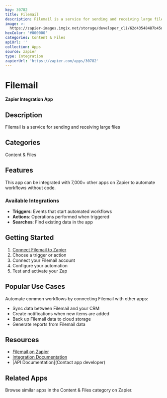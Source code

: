 ```yaml
---
key: 30782
title: Filemail
description: Filemail is a service for sending and receiving large files
image: >-
  https://zapier-images.imgix.net/storage/developer_cli/62d43548487b45d3184c4e5feb04dfe2.png?auto=format%2Ccompress&ixlib=python-3.0.0&q=50
hexColor: '#000000'
categories: Content & Files
apiUrl: ''
collection: Apps
source: zapier
type: Integration
zapierUrl: 'https://zapier.com/apps/30782'
---
```

# Filemail

**Zapier Integration App**

## Description

Filemail is a service for sending and receiving large files

## Categories

Content & Files

## Features

This app can be integrated with 7,000+ other apps on Zapier to automate workflows without code.

### Available Integrations

- **Triggers**: Events that start automated workflows
- **Actions**: Operations performed when triggered
- **Searches**: Find existing data in the app

## Getting Started

1. [Connect Filemail to Zapier](https://zapier.com/apps/30782)
2. Choose a trigger or action
3. Connect your Filemail account
4. Configure your automation
5. Test and activate your Zap

## Popular Use Cases

Automate common workflows by connecting Filemail with other apps:

- Sync data between Filemail and your CRM
- Create notifications when new items are added
- Back up Filemail data to cloud storage
- Generate reports from Filemail data

## Resources

- [Filemail on Zapier](https://zapier.com/apps/30782)
- [Integration Documentation](https://zapier.com/apps/30782/integrations)
- [API Documentation](Contact app developer)

## Related Apps

Browse similar apps in the Content & Files category on Zapier.
